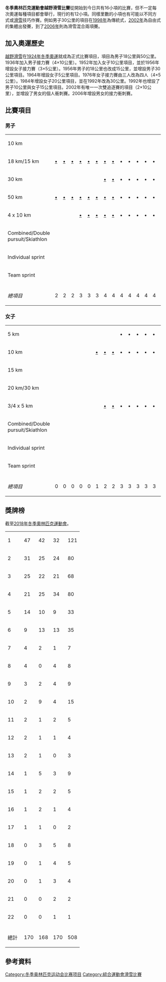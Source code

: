 {{Infobox Olympic sport
|image = Cross country skiing pictogram.svg
|size = 150
|sport = 越野滑雪
|menevents = 8
|womenevents = 8
}}
'''冬季奧林匹克運動會越野滑雪比賽'''從開始到今日共有16小項的比賽，但不一定每次奧運每種項目都會舉行，現行的有12小項。同樣里數的小項也有可能以不同方式或[[滑雪|滑雪]]技巧作賽。例如男子30公里的項目在[[1998年冬季奥林匹克运动会越野滑雪比赛|1998年]]為傳統式，[[2002年冬季奥林匹克运动会越野滑雪比赛|2002年]]為自由式的集體出發賽，到了[[2006年冬季奥林匹克运动会越野滑雪比赛|2006年]]則為滑雪混合兩項賽。
==加入奧運歷史==
[[越野滑雪|越野滑雪]]在[[1924年冬季奥林匹克运动会|1924年冬季奧運]]就成為正式比賽項目，項目為男子18公里與50公里。1936年加入男子接力賽（4×10公里）。1952年加入女子10公里項目，並於1956年增設女子接力賽（3×5公里）。1956年男子的18公里也改成15公里，並增設男子30公里項目。1964年增設女子5公里項目。1976年女子接力賽由三人改為四人（4×5公里）。1984年增設女子20公里項目，並在1992年改為30公里。1992年也增設了男子10公里與女子15公里項目。2002年有唯一一次雙追逐賽的項目（2×10公里），並增設了男女的個人衝刺賽。2006年增設男女的接力衝刺賽。
==比賽項目==
=== 男子 ===
{| {{OlympicYearHeader|season=冬季|sport=越野滑雪|header=項目}}
|-
|align=left| 10 km || || || || || || || || || || || || || || || || '''•''' || '''•''' || '''•''' || || || || || 3
|-
|align=left| 18 km/15 km || '''[[1924年冬季奥林匹克运动会越野滑雪比赛_-_男子18千米|•]]''' || '''[[Cross-country_skiing_at_the_1928_Winter_Olympics_–_Men's_18_km|•]]''' || '''[[Cross-country_skiing_at_the_1932_Winter_Olympics_–_Men's_18_km|•]]''' || '''[[Cross-country_skiing_at_the_1936_Winter_Olympics_–_Men's_18_km|•]]''' || '''[[Cross-country_skiing_at_the_1948_Winter_Olympics_–_Men's_18_km|•]]''' || '''[[Cross-country_skiing_at_the_1952_Winter_Olympics_–_Men's_18_km|•]]''' || '''[[Cross-country_skiing_at_the_1956_Winter_Olympics_–_Men's_15_kilometres|•]]''' || '''[[Cross-country_skiing_at_the_1960_Winter_Olympics_-_Men's_15_km|•]]''' || '''•''' || '''•''' || '''•''' || '''•''' || '''•''' || '''•''' || '''•''' || || || || '''[[Cross-country_skiing_at_the_2002_Winter_Olympics_–_Men's_15_kilometre_classical|•]]''' || '''[[Cross-country_skiing_at_the_2006_Winter_Olympics_–_Men's_15_kilometre_classical|•]]''' || '''[[Cross-country_skiing_at_the_2010_Winter_Olympics_–_Men's_15_kilometre_freestyle|•]]''' || '''[[Cross-country_skiing_at_the_2014_Winter_Olympics_–_Men's_15_kilometre_classical|•]]''' || 19
|-
|align=left| 30 km || || || || || || || '''[[Cross-country_skiing_at_the_1956_Winter_Olympics_–_Men's_30_kilometres|•]]''' || '''[[Cross-country_skiing_at_the_1960_Winter_Olympics_-_Men's_30_km|•]]''' || '''•''' || '''•''' || '''•''' || '''•''' || '''•''' || '''•''' || '''•''' || '''•''' || '''•''' || '''•''' || '''[[Cross-country_skiing_at_the_2002_Winter_Olympics_–_Men's_30_kilometre_freestyle_mass_start|•]]''' || || || || 13
|-
|align=left| 50 km || '''[[1924年冬季奥林匹克运动会越野滑雪比赛_-_男子50千米|•]]''' || '''[[Cross-country_skiing_at_the_1928_Winter_Olympics_–_Men's_50_km|•]]''' || '''[[Cross-country_skiing_at_the_1932_Winter_Olympics_–_Men's_50_km|•]]''' || '''[[Cross-country_skiing_at_the_1936_Winter_Olympics_–_Men's_50_km|•]]''' || '''[[Cross-country_skiing_at_the_1948_Winter_Olympics_–_Men's_50_km|•]]''' || '''[[Cross-country_skiing_at_the_1952_Winter_Olympics_–_Men's_50_km|•]]''' || '''[[Cross-country_skiing_at_the_1956_Winter_Olympics_–_Men's_50_kilometres|•]]''' || '''[[Cross-country_skiing_at_the_1960_Winter_Olympics_-_Men's_50_km|•]]''' || '''•''' || '''•''' || '''•''' || '''•''' || '''•''' || '''•''' || '''•''' || '''•''' || '''•''' || '''•''' || '''[[Cross-country_skiing_at_the_2002_Winter_Olympics_–_Men's_50_kilometre_classical|•]]''' || '''[[Cross-country_skiing_at_the_2006_Winter_Olympics_–_Men's_50_kilometre_freestyle|•]]''' || '''[[Cross-country_skiing_at_the_2010_Winter_Olympics_–_Men's_50_kilometre_classical|•]]''' || '''[[Cross-country_skiing_at_the_2014_Winter_Olympics_–_Men's_50_kilometre_freestyle|•]]''' || 22
|-
|align=left| 4 x 10 km || || || || '''[[Cross-country_skiing_at_the_1936_Winter_Olympics_–_Men's_4_×_10_km_relay|•]]''' || '''[[Cross-country_skiing_at_the_1948_Winter_Olympics_–_Men's_4_×_10_km_relay|•]]''' || '''[[Cross-country_skiing_at_the_1952_Winter_Olympics_–_Men's_4_×_10_km_relay|•]]''' || '''[[Cross-country_skiing_at_the_1956_Winter_Olympics_–_Men's_4_×_10_kilometre_relay|•]]''' || '''[[Cross-country_skiing_at_the_1960_Winter_Olympics_-_Men's_4_x_10_km_relay|•]]''' || '''•''' || '''•''' || '''•''' || '''•''' || '''•''' || '''•''' || '''•''' || '''•''' || '''•''' || '''•''' || '''[[Cross-country_skiing_at_the_2002_Winter_Olympics_–_Men's_4_×_10_kilometre_relay|•]]''' || '''[[Cross-country_skiing_at_the_2006_Winter_Olympics_–_Men's_4_×_10_kilometre_relay|•]]''' || '''[[Cross-country_skiing_at_the_2010_Winter_Olympics_–_Men's_4_×_10_kilometre_relay|•]]''' || '''[[Cross-country_skiing_at_the_2014_Winter_Olympics_–_Men's_4_×_10_kilometre_relay|•]]''' || 19
|-
|align=left| Combined/Double pursuit/Skiathlon || || || || || || || || || || || || || || || || '''•''' || '''•''' || '''•''' || '''•''' || '''[[Cross-country_skiing_at_the_2006_Winter_Olympics_–_Men's_30_kilometre_pursuit|•]]''' || '''[[Cross-country_skiing_at_the_2010_Winter_Olympics_–_Men's_30_kilometre_pursuit|•]]''' || '''[[2014年冬季奧林匹克運動會越野滑雪比賽－男子30公里追逐賽|•]]''' || 7
|-
|align=left| Individual sprint || || || || || || || || || || || || || || || || || || || '''•''' || '''[[Cross-country_skiing_at_the_2006_Winter_Olympics_–_Men's_sprint|•]]''' || '''[[Cross-country_skiing_at_the_2010_Winter_Olympics_–_Men's_sprint|•]]''' || '''[[2014年冬季奧林匹克運動會越野滑雪比賽－男子競速|•]]''' || 4
|-
|align=left| Team sprint || || || || || || || || || || || || || || || || || || || || '''[[Cross-country_skiing_at_the_2006_Winter_Olympics_–_Men's_team_sprint|•]]''' || '''[[Cross-country_skiing_at_the_2010_Winter_Olympics_–_Men's_team_sprint|•]]''' || '''[[Cross-country_skiing_at_the_2014_Winter_Olympics_–_Men's_team_sprint|•]]''' || 3
|- bgcolor=lightgray
| || || || || || || || || || || || || || || || || || || || || || || || 
|-
|align=left|''總項目''|| 2 || 2 || 2 || 3 || 3 || 3 || 4 || 4 || 4 || 4 || 4 || 4 || 4 || 4 || 4 || 5 || 5 || 5 || 6 || 6 || 6 || 6 || 
|}
=== 女子 ===
{| {{OlympicYearHeader|season=冬季|sport=越野滑雪|header=項目}}
|-
|align=left| 5 km || || || || || || || || || '''•''' || '''•''' || '''•''' || '''•''' || '''•''' || '''•''' || '''•''' || '''•''' || '''•''' || '''•''' || || || || || 10
|-
|align=left| 10 km || || || || || || '''[[Cross-country_skiing_at_the_1952_Winter_Olympics_–_Women's_10_km|•]]''' || '''[[Cross-country_skiing_at_the_1956_Winter_Olympics_–_Ladies'_10_kilometres|•]]''' || '''[[Cross-country_skiing_at_the_1960_Winter_Olympics_-_Women's_10_km|•]]''' || '''•''' || '''•''' || '''•''' || '''•''' || '''•''' || '''•''' || '''•''' || || || || '''[[Cross-country_skiing_at_the_2002_Winter_Olympics_–_Women's_10_kilometre_classical|•]]''' || '''[[Cross-country_skiing_at_the_2006_Winter_Olympics_–_Women's_10_kilometre_classical|•]]''' || '''[[Cross-country_skiing_at_the_2010_Winter_Olympics_–_Women's_10_kilometre_freestyle|•]]''' || '''[[Cross-country_skiing_at_the_2014_Winter_Olympics_–_Women's_10_kilometre_classical|•]]''' || 14
|-
|align=left| 15 km || || || || || || || || || || || || || || || || '''•''' || '''•''' || '''•''' || '''•''' || || || || 4
|-
|align=left| 20 km/30 km || || || || || || || || || || || || || || '''•''' || '''•''' || '''•''' || '''•''' || '''•''' || '''•''' || '''[[Cross-country_skiing_at_the_2006_Winter_Olympics_–_Women's_30_kilometre_freestyle|•]]''' || '''[[Cross-country_skiing_at_the_2010_Winter_Olympics_–_Women's_30_kilometre_classical|•]]''' || '''[[Cross-country_skiing_at_the_2014_Winter_Olympics_–_Women's_30_kilometre_freestyle|•]]''' || 9
|-
|align=left| 3/4 x 5 km || || || || || || || '''[[Cross-country_skiing_at_the_1956_Winter_Olympics_–_Ladies'_3_×_5_kilometre_relay|•]]''' || '''[[Cross-country_skiing_at_the_1960_Winter_Olympics_-_Women's_3_x_5_km_relay|•]]''' || '''•''' || '''•''' || '''•''' || '''•''' || '''•''' || '''•''' || '''•''' || '''•''' || '''•''' || '''•''' || '''[[Cross-country_skiing_at_the_2002_Winter_Olympics_–_Women's_4_×_5_kilometre_relay|•]]''' || '''[[Cross-country_skiing_at_the_2006_Winter_Olympics_–_Women's_4_×_5_kilometre_relay|•]]''' || '''[[Cross-country_skiing_at_the_2010_Winter_Olympics_–_Women's_4_×_5_kilometre_relay|•]]''' || '''[[Cross-country_skiing_at_the_2014_Winter_Olympics_–_Women's_4_×_5_kilometre_relay|•]]''' || 16
|-
|align=left| Combined/Double pursuit/Skiathlon || || || || || || || || || || || || || || || || '''•''' || '''•''' || '''•''' || '''•''' || '''[[Cross-country_skiing_at_the_2006_Winter_Olympics_–_Women's_15_kilometre_pursuit|•]]''' || '''[[Cross-country_skiing_at_the_2010_Winter_Olympics_–_Women's_15_kilometre_pursuit|•]]''' || '''[[2014年冬季奧林匹克運動會越野滑雪比賽－女子15公里追逐賽|•]]''' || 7
|-
|align=left| Individual sprint || || || || || || || || || || || || || || || || || || || '''•''' || '''[[Cross-country_skiing_at_the_2006_Winter_Olympics_–_Women's_sprint|•]]''' || '''[[Cross-country_skiing_at_the_2010_Winter_Olympics_–_Women's_sprint|•]]''' || '''[[2014年冬季奧林匹克運動會越野滑雪比賽－女子競速|•]]''' || 4
|-
|align=left| Team sprint || || || || || || || || || || || || || || || || || || || || '''[[Cross-country_skiing_at_the_2006_Winter_Olympics_–_Women's_team_sprint|•]]''' || '''[[Cross-country_skiing_at_the_2010_Winter_Olympics_–_Women's_team_sprint|•]]''' || '''[[Cross-country_skiing_at_the_2014_Winter_Olympics_–_Women's_team_sprint|•]]''' || 3
|- bgcolor=lightgray
| || || || || || || || || || || || || || || || || || || || || || || || 
|-
|align=left|''總項目''|| 0 || 0 || 0 || 0 || 0 || 1 || 2 || 2 || 3 || 3 || 3 || 3 || 3 || 4 || 4 || 5 || 5 || 5 || 6 || 6 || 6 || 6 || 
|}

== 獎牌榜 ==
截至[[2018年冬季奧林匹克運動會|2018年冬季奧林匹克運動會]]。
{| {{RankedMedalTable|class=wikitable sortable}}
|-
| 1 ||align=left| {{FlagIOCteam|NOR}} || 47 || 42 || 32 || 121
|-
| 2 ||align=left| {{FlagIOCteam|SWE}} || 31 || 25 || 24 || 80
|-
| 3 ||align=left| ''{{FlagIOCteam|URS}}'' || 25 || 22 || 21 || 68
|-
| 4 ||align=left| {{FlagIOCteam|FIN}} || 21 || 25 || 34 || 80
|-
| 5 ||align=left| {{FlagIOCteam|RUS}} || 14 || 10 || 9 || 33
|-
| 6 ||align=left| {{FlagIOCteam|ITA}} || 9 || 13 || 13 || 35
|-
| 7 ||align=left| {{FlagIOCteam|EST}} || 4 || 2 || 1 || 7 
|-
| 8 ||align=left| {{FlagIOCteam|SUI}} || 4 || 0 || 4 || 8
|-
| 9 ||align=left| ''{{FlagIOCteam|EUN}}'' || 3 || 2 || 4 || 9
|-
| 10 ||align=left| {{FlagIOCteam|GER}} || 2 || 9 || 4 || 15
|-
| 11 ||align=left| {{FlagIOCteam|POL}} || 2 || 1 || 2 || 5
|-
| 12 ||align=left| ''{{FlagIOCteam|GDR}}'' || 2 || 1 || 1 || 4
|-
| 13 ||align=left| {{FlagIOCteam|CAN}} || 2 || 1 || 0 || 3
|-
| 14 ||align=left| {{FlagIOCteam|CZE}} || 1 || 5 || 3 || 9
|-
| 15 ||align=left| {{FlagIOCteam|AUT}} || 1 || 2 || 2 || 5
|-
| 16 ||align=left| {{FlagIOCteam|KAZ}} || 1 || 2 || 1 || 4
|-
| 17 || align=left| {{FlagIOCteam|USA}} || 1 || 1 || 0 || 2
|-
| 18 ||align=left| ''{{FlagIOCteam|OAR}}'' || 0 || 3 || 5 || 8
|-
| 19 ||align=left| ''{{FlagIOCteam|TCH}}'' || 0 || 1 || 4 || 5
|-
| 20 ||align=left| {{FlagIOCteam|FRA}} || 0 || 1 || 3 || 4
|-
| 21 || align=left| {{FlagIOCteam|SLO}} || 0 || 0 || 2 || 2
|-
| 22 ||align=left| {{FlagIOCteam|BUL}} || 0 || 0 || 1 || 1
|-
|- class="sortbottom"
!colspan=2| 總計 || 170 || 168 || 170 || 508
|}

==參考資料==
{{reflist|group="注"}}

{{奥林匹克运动会越野滑雪比赛}}
{{奥运会比赛项目}}

[[Category:冬季奥林匹克运动会比赛项目|Category:冬季奥林匹克运动会比赛项目]]
[[Category:綜合運動會滑雪比賽|Category:綜合運動會滑雪比賽]]